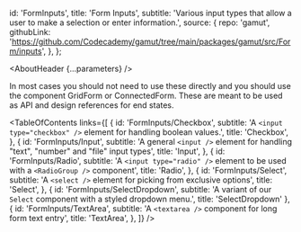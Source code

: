 

  id: 'FormInputs',
  title: 'Form Inputs',
  subtitle: 'Various input types that allow a user to make a selection or enter information.',
    source: {
    repo: 'gamut',
    githubLink:
      'https://github.com/Codecademy/gamut/tree/main/packages/gamut/src/Form/inputs',
  },
};

<Meta title="Atoms/FormInputs/About" />

<AboutHeader {...parameters} />

In most cases you should not need to use these directly and you should use the component <LinkTo id='Organisms/GridForm'>GridForm</LinkTo> or <LinkTo id='Organisms/ConnectedForm'>ConnectedForm</LinkTo>. These are meant to be used as API and design references for end states.

<TableOfContents
  links={[
    {
      id: 'FormInputs/Checkbox',
      subtitle: 'A `<input type="checkbox" />` element for handling boolean values.',
      title: 'Checkbox',
    },
    {
      id: 'FormInputs/Input',
      subtitle: 'A general `<input />` element for handling "text", "number" and "file" input types',
      title: 'Input',
    },
    {
      id: 'FormInputs/Radio',
      subtitle: 'A `<input type="radio" />` element to be used with a `<RadioGroup />` component',
      title: 'Radio',
    },
        {
      id: 'FormInputs/Select',
      subtitle: 'A `<select />` element for picking from exclusive options',
      title: 'Select',
    },
    {
      id: 'FormInputs/SelectDropdown',
      subtitle: 'A variant of our `Select` component with a styled dropdown menu.',
      title: 'SelectDropdown'
    },
    {
      id: 'FormInputs/TextArea',
      subtitle: 'A `<textarea />` component for long form text entry',
      title: 'TextArea',
    },
  ]}
/>
